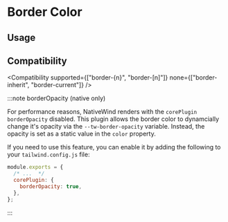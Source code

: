 
# Border Color

## Usage

<Usage />

## Compatibility

<Compatibility
  supported={["border-{n}", "border-[n]"]}
  none={["border-inherit", "border-current"]}
/>

:::note borderOpacity (native only)

For performance reasons, NativeWind renders with the `corePlugin` `borderOpacity` disabled. This plugin allows the border color to dynamcially change it's opacity via the `--tw-border-opacity` variable. Instead, the opacity is set as a static value in the `color` property.

If you need to use this feature, you can enable it by adding the following to your `tailwind.config.js` file:

```js title=tailwind.config.js
module.exports = {
  /* ...  */
  corePlugin: {
    borderOpacity: true,
  },
};
```

:::
